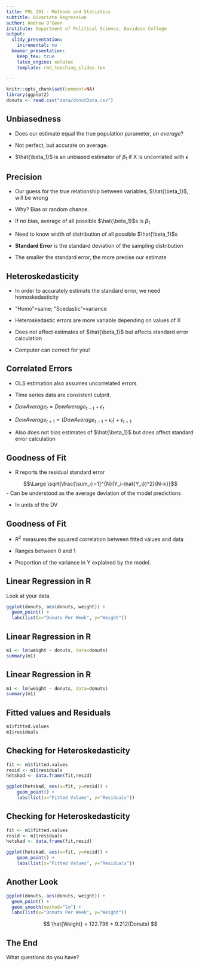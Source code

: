 ```yaml
---
title: POL 201 - Methods and Statistics
subtitle: Bivariate Regression
author: Andrew O'Geen
institute: Department of Political Science, Davidson College
output: 
  slidy_presentation:
    incremental: no
  beamer_presentation:
    keep_tex: true
    latex_engine: xelatex
    template: rmd_teaching_slides.tex

---
```


```r
knitr::opts_chunk$set(comment=NA)
library(ggplot2)
donuts <- read.csv("data/donutData.csv")
```


## Unbiasedness

- Does our estimate equal the true population parameter, _on average_?

- Not perfect, but accurate on average.

- $\hat{\beta_1}$ is an unbiased estimator of $\beta_1$ if X is uncorrlated with $\epsilon$

## Precision

- Our guess for the true relationship between variables, $\hat{\beta_1}$, will be wrong

- Why?  Bias or random chance.

- If no bias, average of all possible $\hat{\beta_1}$s is $\beta_1$

- Need to know width of distribution of all possible $\hat{\beta_1}$s

- **Standard Error** is the standard deviation of the sampling distribution

- The smaller the standard error, the more precise our estimate 

## Heteroskedasticity

- In order to accurately estimate the standard error, we need homoskedasticity

- "Homo"=same; "Scedastic"=variance

- Heteroskedastic errors are more variable depending on values of X

- Does not affect estimates of $\hat{\beta_1}$ but affects standard error calculation

* Computer can correct for you!

## Correlated Errors

- OLS estimation also assumes uncorrelated errors

- Time series data are consistent culprit.

- $Dow Average_t = Dow Average_{t-1} + \epsilon_t$

- $Dow Average_{t+1} = (Dow Average_{t-1} + \epsilon_t) + \epsilon_{t+1}$

- Also does not bias estimates of $\hat{\beta_1}$ but does affect standard error calculation

## Goodness of Fit

- R reports the residual standard error

$$\Large \sqrt{\frac{\sum_{i=1}^{N}(Y_i-\hat{Y_i})^2}{N-k}}$$
- Can be understood as the average deviation of the model predictions

- In units of the DV

## Goodness of Fit

- $R^2$ measures the squared correlation between fitted values and data

- Ranges between 0 and 1

- Proportion of the variance in Y explained by the model.

## Linear Regression in R
Look at your data.
```r
ggplot(donuts, aes(donuts, weight)) +
  geom_point() +
  labs(list(x="Donuts Per Week", y="Weight"))
```

## Linear Regression in R

```r
m1 <- lm(weight ~ donuts, data=donuts)
summary(m1)
```

## Linear Regression in R

```r
m1 <- lm(weight ~ donuts, data=donuts)
summary(m1)
```

## Fitted values and Residuals
```r
m1$fitted.values
m1$residuals
```

## Checking for Heteroskedasticity

```r
fit <- m1$fitted.values
resid <- m1$residuals
hetskad <- data.frame(fit,resid)

ggplot(hetskad, aes(x=fit, y=resid)) +
	geom_point() +
	labs(list(x="Fitted Values", y="Residuals"))
```

## Checking for Heteroskedasticity

```r
fit <- m1$fitted.values
resid <- m1$residuals
hetskad <- data.frame(fit,resid)

ggplot(hetskad, aes(x=fit, y=resid)) +
	geom_point() +
	labs(list(x="Fitted Values", y="Residuals"))
```

## Another Look
```r
ggplot(donuts, aes(donuts, weight)) +
  geom_point() +
  geom_smooth(method="lm") +
  labs(list(x="Donuts Per Week", y="Weight"))
```

$$ \hat{Weight} = 122.736 + 9.212(Donuts) $$


## The End {.c}
\centering
What questions do you have?


